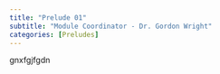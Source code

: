 ```yaml
---
title: "Prelude 01"
subtitle: "Module Coordinator - Dr. Gordon Wright"
categories: [Preludes]
---
```

gnxfgjfgdn